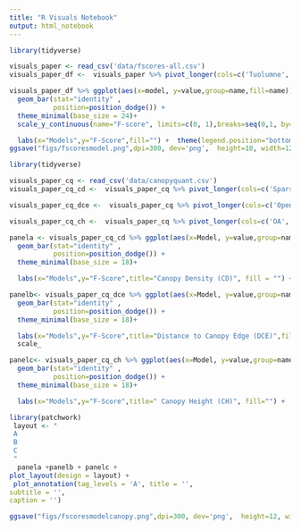 ```yaml
---
title: "R Visuals Notebook"
output: html_notebook
---
```



```r
library(tidyverse)

visuals_paper <- read_csv('data/fscores-all.csv')
visuals_paper_df <-  visuals_paper %>% pivot_longer(cols=c('Tuolumne','Gunnison','Engadine')) %>% as.data.frame()

visuals_paper_df %>% ggplot(aes(x=model, y=value,group=name,fill=name)) + 
  geom_bar(stat="identity" , 
           position=position_dodge()) +
  theme_minimal(base_size = 24)+
  scale_y_continuous(name="F-score", limits=c(0, 1),breaks=seq(0,1, by=0.10)) +

  labs(x="Models",y="F-Score",fill="") +  theme(legend.position="bottom",axis.text.x = element_text( hjust = 1)) + coord_flip()
ggsave("figs/fscoresmodel.png",dpi=300, dev='png',  height=10, width=12,units="in")

```


```r
library(tidyverse)

visuals_paper_cq <- read_csv('data/canopyquant.csv')
visuals_paper_cq_cd <-  visuals_paper_cq %>% pivot_longer(cols=c('Sparse','Medium','Dense')) %>% as.data.frame()

visuals_paper_cq_dce <-  visuals_paper_cq %>% pivot_longer(cols=c('Open','CE','UC')) %>% as.data.frame()

visuals_paper_cq_ch <-  visuals_paper_cq %>% pivot_longer(cols=c('OA','FA')) %>% as.data.frame()

panela <- visuals_paper_cq_cd %>% ggplot(aes(x=Model, y=value,group=name,fill=name)) + 
  geom_bar(stat="identity" , 
           position=position_dodge()) +
  theme_minimal(base_size = 18)+

  labs(x="Models",y="F-Score",title="Canopy Density (CD)", fill = "") +  theme(legend.position="bottom",axis.text.x = element_text( hjust = 1)) + coord_flip()

panelb<- visuals_paper_cq_dce %>% ggplot(aes(x=Model, y=value,group=name,fill=name)) + 
  geom_bar(stat="identity" , 
           position=position_dodge()) +
  theme_minimal(base_size = 18)+

  labs(x="Models",y="F-Score",title="Distance to Canopy Edge (DCE)",fill="") +  theme(legend.position="bottom",axis.text.x = element_text( hjust = 1)) + coord_flip() +
  scale_

panelc<- visuals_paper_cq_ch %>% ggplot(aes(x=Model, y=value,group=name,fill=name)) + 
  geom_bar(stat="identity" , 
           position=position_dodge()) +
  theme_minimal(base_size = 18)+

  labs(x="Models",y="F-Score",title=" Canopy Height (CH)", fill="") +  theme(legend.position="bottom",axis.text.x = element_text( hjust = 1)) + coord_flip()

library(patchwork) 
 layout <- " 
 A
 B
 C
 " 
  panela +panelb + panelc +  
plot_layout(design = layout) + 
 plot_annotation(tag_levels = 'A', title = '',
subtitle = '', 
caption = '')

ggsave("figs/fscoresmodelcanopy.png",dpi=300, dev='png',  height=12, width=10,units="in")

```
